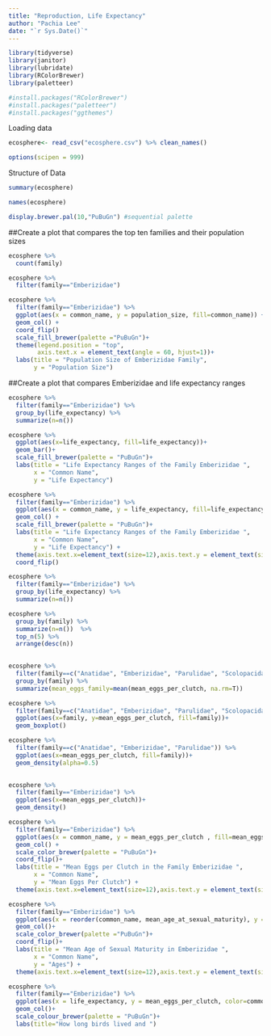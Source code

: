 ```yaml
---
title: "Reproduction, Life Expectancy"
author: "Pachia Lee"
date: "`r Sys.Date()`"
---
```

```r
library(tidyverse)
library(janitor)
library(lubridate)
library(RColorBrewer)
library(paletteer)
```

```r
#install.packages("RColorBrewer")
#install.packages("paletteer")
#install.packages("ggthemes")
```

Loading data
```r
ecosphere<- read_csv("ecosphere.csv") %>% clean_names()
```

```r
options(scipen = 999)
```



Structure of Data
```r
summary(ecosphere)
```

```r
names(ecosphere)
```
```r
display.brewer.pal(10,"PuBuGn") #sequential palette
```



##Create a plot that compares the top ten families and their population sizes
```r
ecosphere %>% 
  count(family)
```

```r
ecosphere %>% 
  filter(family=="Emberizidae")
```

```r
ecosphere %>% 
  filter(family=="Emberizidae") %>%
  ggplot(aes(x = common_name, y = population_size, fill=common_name)) +
  geom_col() +
  coord_flip()
  scale_fill_brewer(palette ="PuBuGn")+
  theme(legend.position = "top",
        axis.text.x = element_text(angle = 60, hjust=1))+
  labs(title = "Population Size of Emberizidae Family",
       y = "Population Size") 
```


##Create a plot that compares Emberizidae and life expectancy ranges
```r
ecosphere %>% 
  filter(family=="Emberizidae") %>% 
  group_by(life_expectancy) %>% 
  summarize(n=n())
```

```r
ecosphere %>% 
  ggplot(aes(x=life_expectancy, fill=life_expectancy))+
  geom_bar()+
  scale_fill_brewer(palette = "PuBuGn")+
  labs(title = "Life Expectancy Ranges of the Family Emberizidae ",
       x = "Common Name",
       y = "Life Expectancy")
```


```r
ecosphere %>% 
  filter(family=="Emberizidae") %>% 
  ggplot(aes(x = common_name, y = life_expectancy, fill=life_expectancy)) +
  geom_col() +
  scale_fill_brewer(palette = "PuBuGn")+
  labs(title = "Life Expectancy Ranges of the Family Emberizidae ",
       x = "Common Name",
       y = "Life Expectancy") +
  theme(axis.text.x=element_text(size=12),axis.text.y = element_text(size = 6))+
  coord_flip()
```

```r
ecosphere %>% 
  filter(family=="Emberizidae") %>% 
  group_by(life_expectancy) %>% 
  summarize(n=n())
```

```r
ecosphere %>% 
  group_by(family) %>% 
  summarize(n=n())  %>% 
  top_n(5) %>% 
  arrange(desc(n))
  
```

```r
ecosphere %>% 
  filter(family==c("Anatidae", "Emberizidae", "Parulidae", "Scolopacidae", "Picidae", "Tyrannidae")) %>% 
  group_by(family) %>% 
  summarize(mean_eggs_family=mean(mean_eggs_per_clutch, na.rm=T))
```

```r
ecosphere %>% 
  filter(family==c("Anatidae", "Emberizidae", "Parulidae", "Scolopacidae", "Picidae", "Tyrannidae")) %>% 
  ggplot(aes(x=family, y=mean_eggs_per_clutch, fill=family))+
  geom_boxplot()
```

```r
ecosphere %>% 
  filter(family==c("Anatidae", "Emberizidae", "Parulidae")) %>% 
  ggplot(aes(x=mean_eggs_per_clutch, fill=family))+
  geom_density(alpha=0.5)
  
```


```r
ecosphere %>% 
  filter(family=="Emberizidae") %>% 
  ggplot(aes(x=mean_eggs_per_clutch))+
  geom_density()
```

```r
ecosphere %>% 
  filter(family=="Emberizidae") %>% 
  ggplot(aes(x = common_name, y = mean_eggs_per_clutch , fill=mean_eggs_per_clutch)) +
  geom_col() +
  scale_color_brewer(palette = "PuBuGn")+
  coord_flip()+
  labs(title = "Mean Eggs per Clutch in the Family Emberizidae ",
       x = "Common Name",
       y = "Mean Eggs Per Clutch") +
  theme(axis.text.x=element_text(size=12),axis.text.y = element_text(size = 6))
```

```r
ecosphere %>% 
  filter(family=="Emberizidae") %>% 
  ggplot(aes(x = reorder(common_name, mean_age_at_sexual_maturity), y = mean_age_at_sexual_maturity, fill=mean_age_at_sexual_maturity)) +
  geom_col()+
  scale_color_brewer(palette ="PuBuGn")+
  coord_flip()+
  labs(title = "Mean Age of Sexual Maturity in Emberizidae ",
       x = "Common Name",
       y = "Ages") +
  theme(axis.text.x=element_text(size=12),axis.text.y = element_text(size = 6))
```

```r
ecosphere %>% 
  filter(family=="Emberizidae") %>% 
  ggplot(aes(x = life_expectancy, y = mean_eggs_per_clutch, color=common_name)) +
  geom_col()+
  scale_colour_brewer(palette = "PuBuGn")+
  labs(title="How long birds lived and ")
```


